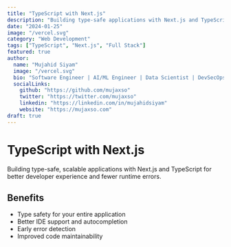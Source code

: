 ```yaml
---
title: "TypeScript with Next.js"
description: "Building type-safe applications with Next.js and TypeScript"
date: "2024-01-25"
image: "/vercel.svg"
category: "Web Development"
tags: ["TypeScript", "Next.js", "Full Stack"]
featured: true
author:
  name: "Mujahid Siyam"
  image: "/vercel.svg"
  bio: "Software Engineer | AI/ML Engineer | Data Scientist | DevSecOps"
  socialLinks:
    github: "https://github.com/mujaxso"
    twitter: "https://twitter.com/mujaxso"
    linkedin: "https://linkedin.com/in/mujahidsiyam"
    website: "https://mujaxso.com"
draft: true
---
```


# TypeScript with Next.js

Building type-safe, scalable applications with Next.js and TypeScript for better developer experience and fewer runtime errors.

## Benefits

- Type safety for your entire application
- Better IDE support and autocompletion
- Early error detection
- Improved code maintainability
